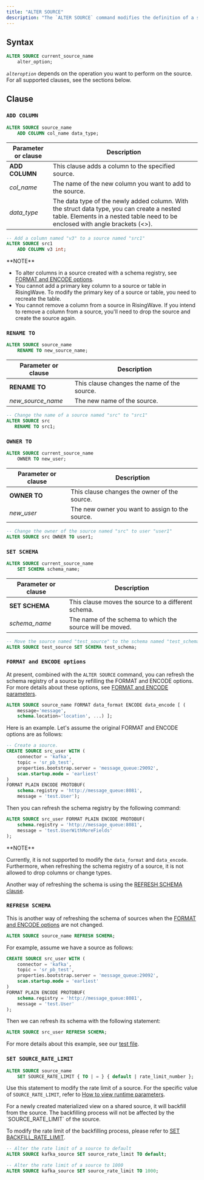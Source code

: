 ```yaml
---
title: "ALTER SOURCE"
description: "The `ALTER SOURCE` command modifies the definition of a source."
---
```


## Syntax

```sql
ALTER SOURCE current_source_name
    alter_option;
```

_`alteroption`_ depends on the operation you want to perform on the source. For all supported clauses, see the sections below.

## Clause

### `ADD COLUMN`

```sql
ALTER SOURCE source_name
    ADD COLUMN col_name data_type;
```

| Parameter or clause | Description                                                                                                                                                                 |
| ------------------- | --------------------------------------------------------------------------------------------------------------------------------------------------------------------------- |
| **ADD COLUMN**      | This clause adds a column to the specified source.                                                                                                                          |
| _col\_name_         | The name of the new column you want to add to the source.                                                                                                                   |
| _data\_type_        | The data type of the newly added column. With the struct data type, you can create a nested table. Elements in a nested table need to be enclosed with angle brackets (\<>). |

```sql
-- Add a column named "v3" to a source named "src1"
ALTER SOURCE src1
    ADD COLUMN v3 int;
```

<Info>
**NOTE**

* To alter columns in a source created with a schema registry, see [FORMAT and ENCODE options](/docs/current/sql-alter-source/#format-and-encode-options).
* You cannot add a primary key column to a source or table in RisingWave. To modify the primary key of a source or table, you need to recreate the table.
* You cannot remove a column from a source in RisingWave. If you intend to remove a column from a source, you'll need to drop the source and create the source again.
</Info>

### `RENAME TO`

```sql
ALTER SOURCE source_name
    RENAME TO new_source_name;
```

| Parameter or clause | Description                                 |
| ------------------- | ------------------------------------------- |
| **RENAME TO**       | This clause changes the name of the source. |
| _new\_source\_name_ | The new name of the source.                 |

```sql
-- Change the name of a source named "src" to "src1"
ALTER SOURCE src
   RENAME TO src1;
```

### `OWNER TO`

```sql
ALTER SOURCE current_source_name
    OWNER TO new_user;
```

| Parameter or clause | Description                                     |
| ------------------- | ----------------------------------------------- |
| **OWNER TO**        | This clause changes the owner of the source.    |
| _new\_user_         | The new owner you want to assign to the source. |

```sql
-- Change the owner of the source named "src" to user "user1"
ALTER SOURCE src OWNER TO user1;
```

### `SET SCHEMA`

```sql
ALTER SOURCE current_source_name
    SET SCHEMA schema_name;
```

| Parameter or clause | Description                                               |
| ------------------- | --------------------------------------------------------- |
| **SET SCHEMA**      | This clause moves the source to a different schema.       |
| _schema\_name_      | The name of the schema to which the source will be moved. |

```sql
-- Move the source named "test_source" to the schema named "test_schema"
ALTER SOURCE test_source SET SCHEMA test_schema;
```

### `FORMAT and ENCODE options`

At present, combined with the `ALTER SOURCE` command, you can refresh the schema registry of a source by refilling the FORMAT and ENCODE options. For more details about these options, see [FORMAT and ENCODE parameters](/docs/current/formats-and-encode-parameters/).

```sql
ALTER SOURCE source_name FORMAT data_format ENCODE data_encode [ (
    message='message',
    schema.location='location', ...) ];
```

Here is an example. Let's assume the original FORMAT and ENCODE options are as follows:

```sql
-- Create a source.
CREATE SOURCE src_user WITH (
    connector = 'kafka',
    topic = 'sr_pb_test',
    properties.bootstrap.server = 'message_queue:29092',
    scan.startup.mode = 'earliest'
)
FORMAT PLAIN ENCODE PROTOBUF(
    schema.registry = 'http://message_queue:8081',
    message = 'test.User');
```

Then you can refresh the schema registry by the following command:

```sql
ALTER SOURCE src_user FORMAT PLAIN ENCODE PROTOBUF(
    schema.registry = 'http://message_queue:8081',
    message = 'test.UserWithMoreFields'
);
```

<Info>
**NOTE**

Currently, it is not supported to modify the `data_format` and `data_encode`. Furthermore, when refreshing the schema registry of a source, it is not allowed to drop columns or change types.

Another way of refreshing the schema is using the [REFRESH SCHEMA clause](#refresh-schema).
</Info>

### `REFRESH SCHEMA`

This is another way of refreshing the schema of sources when the [FORMAT and ENCODE options](#format-and-encode-options) are not changed.

```sql
ALTER SOURCE source_name REFRESH SCHEMA;
```

For example, assume we have a source as follows:

```sql Create a source
CREATE SOURCE src_user WITH (
    connector = 'kafka',
    topic = 'sr_pb_test',
    properties.bootstrap.server = 'message_queue:29092',
    scan.startup.mode = 'earliest'
)
FORMAT PLAIN ENCODE PROTOBUF(
    schema.registry = 'http://message_queue:8081',
    message = 'test.User'
);
```

Then we can refresh its schema with the following statement:

```sql Refresh schema
ALTER SOURCE src_user REFRESH SCHEMA;
```

For more details about this example, see our [test file](https://github.com/risingwavelabs/risingwave/blob/994a2831088c9befc71721ed6f2f2d2e35c4d0a9/e2e%5Ftest/schema%5Fregistry/alter%5Fsr.slt).

### `SET SOURCE_RATE_LIMIT`

```sql
ALTER SOURCE source_name
    SET SOURCE_RATE_LIMIT { TO | = } { default | rate_limit_number };
```

Use this statement to modify the rate limit of a source. For the specific value of `SOURCE_RATE_LIMIT`, refer to [How to view runtime parameters](/operate/view-configure-runtime-parameters/#how-to-view-runtime-parameters).

<Note>
For a newly created materialized view on a shared source, it will backfill from
the source. The backfilling process will not be affected by the `SOURCE_RATE_LIMIT`
of the source.

To modify the rate limit of the backfilling process, please refer to [SET BACKFILL_RATE_LIMIT](/sql/commands/sql-alter-materialized-view#set-backfill-rate-limit).
</Note>

```sql Example
-- Alter the rate limit of a source to default
ALTER SOURCE kafka_source SET source_rate_limit TO default;
```

```sql Example
-- Alter the rate limit of a source to 1000
ALTER SOURCE kafka_source SET source_rate_limit TO 1000;
```
